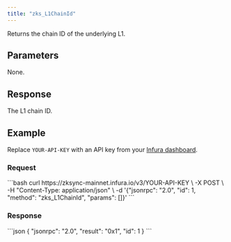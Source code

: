 ```yaml
---
title: "zks_L1ChainId"
---
```



Returns the chain ID of the underlying L1.

## Parameters

None.


## Response

The L1 chain ID.

## Example

Replace `YOUR-API-KEY` with an API key from your [Infura dashboard](https://infura.io/dashboard).

### Request

<Tabs>
  <TabItem value="cURL">
  ```bash
  curl https://zksync-mainnet.infura.io/v3/YOUR-API-KEY \
    -X POST \
    -H "Content-Type: application/json" \
    -d '{"jsonrpc": "2.0", "id": 1, "method": "zks_L1ChainId", "params": []}'
  ```
  </TabItem>
</Tabs>

### Response

<Tabs>
  <TabItem value="JSON">
  ```json
  {
    "jsonrpc": "2.0",
    "result": "0x1",
    "id": 1
  }
  ```
  </TabItem>
</Tabs>